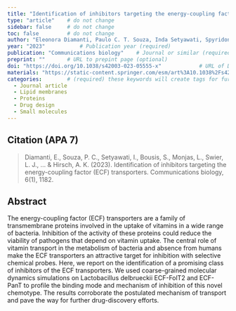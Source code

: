 ```yaml
---
title: "Identification of inhibitors targeting the energy-coupling factor (ECF) transporters"          # Paper title (required)
type: "article"    # do not change
sidebar: false     # do not change
toc: false         # do not change
author: "Eleonora Diamanti, Paulo C. T. Souza, Inda Setyawati, Spyridon Bousis, Leticia Monjas, Lotteke J.Y.M. Swier, Atanaz Shams, Aleksei Tsarenko, Weronika K. Stanek, Manuel Jäger, Siewert J. Marrink, Dirk J. Slotboom & Anna K. H. Hirsch"         # Paper authors (required)
year: "2023"           # Publication year (required)
publication: "Communications biology"    # Journal or similar (required)
preprint: ""       # URL to prepint page (optional)  
doi: "https://doi.org/10.1038/s42003-023-05555-x"            # URL of DOI (required)  
materials: "https://static-content.springer.com/esm/art%3A10.1038%2Fs42003-023-05555-x/MediaObjects/42003_2023_5555_MOESM1_ESM.pdf"      # URL to suplementary info (optional)
categories:        # (required) these keywords will create tags for further filtering. 
  - Journal article
  - Lipid membranes
  - Proteins
  - Drug design
  - Small molecules
---
```


<!-- 
The info below is just an example. 

Both fields are required and they have to be replaced with the respective info for each paper. 

Please notice the `> ` symbol before the citation, it gives it additional styling.  
-->

## Citation (APA 7)      

> Diamanti, E., Souza, P. C., Setyawati, I., Bousis, S., Monjas, L., Swier, L. J., ... & Hirsch, A. K. (2023). Identification of inhibitors targeting the energy-coupling factor (ECF) transporters. Communications biology, 6(1), 1182.

## Abstract

The energy-coupling factor (ECF) transporters are a family of transmembrane proteins involved in the uptake of vitamins in a wide range of bacteria. Inhibition of the activity of these proteins could reduce the viability of pathogens that depend on vitamin uptake. The central role of vitamin transport in the metabolism of bacteria and absence from humans make the ECF transporters an attractive target for inhibition with selective chemical probes. Here, we report on the identification of a promising class of inhibitors of the ECF transporters. We used coarse-grained molecular dynamics simulations on Lactobacillus delbrueckii ECF-FolT2 and ECF-PanT to profile the binding mode and mechanism of inhibition of this novel chemotype. The results corroborate the postulated mechanism of transport and pave the way for further drug-discovery efforts.